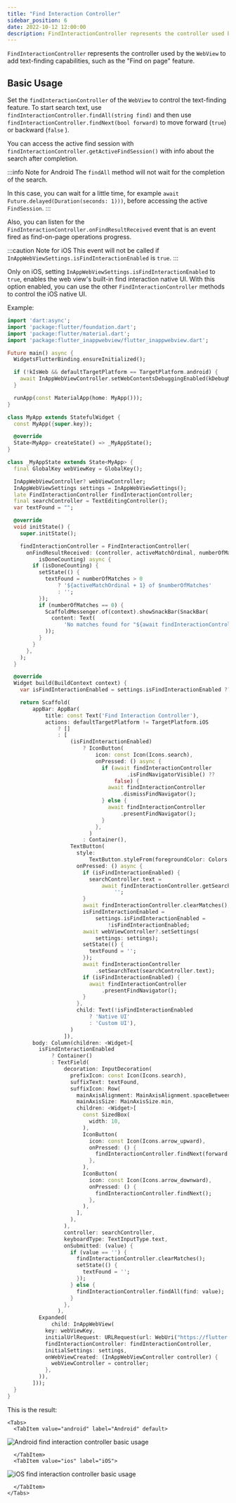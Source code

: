 ```yaml
---
title: "Find Interaction Controller"
sidebar_position: 6
date: 2022-10-12 12:00:00
description: FindInteractionController represents the controller used by the WebView to add text-finding capabilities, such as the "Find on page" feature.
---
```



<head>
  <title>WebView Find Interaction Controller | {config.title}</title>
</head>

`FindInteractionController` represents the controller used by the `WebView` to add text-finding capabilities, such as the "Find on page" feature.

## Basic Usage

Set the `findInteractionController` of the `WebView` to control the text-finding feature.
To start search text, use `findInteractionController.findAll(string find)` and then use `findInteractionController.findNext(bool forward)` to move forward (`true`) or backward (`false` ).

You can access the active find session with `findInteractionController.getActiveFindSession()` with info about the search after completion.

:::info Note for Android
The `findAll` method will not wait for the completion of the search.

In this case, you can wait for a little time, for example `await Future.delayed(Duration(seconds: 1)))`, before accessing the active `FindSession`.
:::

Also, you can listen for the `FindInteractionController.onFindResultReceived` event that is an event fired as find-on-page operations progress.

:::caution Note for iOS
This event will not be called if `InAppWebViewSettings.isFindInteractionEnabled` is `true`.
:::

Only on iOS, setting `InAppWebViewSettings.isFindInteractionEnabled` to `true`, enables the web view's built-in find interaction native UI.
With this option enabled, you can use the other `FindInteractionController` methods to control the iOS native UI.

Example:
```dart
import 'dart:async';
import 'package:flutter/foundation.dart';
import 'package:flutter/material.dart';
import 'package:flutter_inappwebview/flutter_inappwebview.dart';

Future main() async {
  WidgetsFlutterBinding.ensureInitialized();

  if (!kIsWeb && defaultTargetPlatform == TargetPlatform.android) {
    await InAppWebViewController.setWebContentsDebuggingEnabled(kDebugMode);
  }

  runApp(const MaterialApp(home: MyApp()));
}

class MyApp extends StatefulWidget {
  const MyApp({super.key});

  @override
  State<MyApp> createState() => _MyAppState();
}

class _MyAppState extends State<MyApp> {
  final GlobalKey webViewKey = GlobalKey();

  InAppWebViewController? webViewController;
  InAppWebViewSettings settings = InAppWebViewSettings();
  late FindInteractionController findInteractionController;
  final searchController = TextEditingController();
  var textFound = "";

  @override
  void initState() {
    super.initState();

    findInteractionController = FindInteractionController(
      onFindResultReceived: (controller, activeMatchOrdinal, numberOfMatches,
          isDoneCounting) async {
        if (isDoneCounting) {
          setState(() {
            textFound = numberOfMatches > 0
                ? '${activeMatchOrdinal + 1} of $numberOfMatches'
                : '';
          });
          if (numberOfMatches == 0) {
            ScaffoldMessenger.of(context).showSnackBar(SnackBar(
              content: Text(
                  'No matches found for "${await findInteractionController.getSearchText()}"'),
            ));
          }
        }
      },
    );
  }

  @override
  Widget build(BuildContext context) {
    var isFindInteractionEnabled = settings.isFindInteractionEnabled ?? false;

    return Scaffold(
        appBar: AppBar(
            title: const Text('Find Interaction Controller'),
            actions: defaultTargetPlatform != TargetPlatform.iOS
                ? []
                : [
                    (isFindInteractionEnabled)
                        ? IconButton(
                            icon: const Icon(Icons.search),
                            onPressed: () async {
                              if (await findInteractionController
                                      .isFindNavigatorVisible() ??
                                  false) {
                                await findInteractionController
                                    .dismissFindNavigator();
                              } else {
                                await findInteractionController
                                    .presentFindNavigator();
                              }
                            },
                          )
                        : Container(),
                    TextButton(
                      style:
                          TextButton.styleFrom(foregroundColor: Colors.white),
                      onPressed: () async {
                        if (isFindInteractionEnabled) {
                          searchController.text =
                              await findInteractionController.getSearchText() ??
                                  '';
                        }
                        await findInteractionController.clearMatches();
                        isFindInteractionEnabled =
                            settings.isFindInteractionEnabled =
                                !isFindInteractionEnabled;
                        await webViewController?.setSettings(
                            settings: settings);
                        setState(() {
                          textFound = '';
                        });
                        await findInteractionController
                            .setSearchText(searchController.text);
                        if (isFindInteractionEnabled) {
                          await findInteractionController
                              .presentFindNavigator();
                        }
                      },
                      child: Text(!isFindInteractionEnabled
                          ? 'Native UI'
                          : 'Custom UI'),
                    )
                  ]),
        body: Column(children: <Widget>[
          isFindInteractionEnabled
              ? Container()
              : TextField(
                  decoration: InputDecoration(
                    prefixIcon: const Icon(Icons.search),
                    suffixText: textFound,
                    suffixIcon: Row(
                      mainAxisAlignment: MainAxisAlignment.spaceBetween,
                      mainAxisSize: MainAxisSize.min,
                      children: <Widget>[
                        const SizedBox(
                          width: 10,
                        ),
                        IconButton(
                          icon: const Icon(Icons.arrow_upward),
                          onPressed: () {
                            findInteractionController.findNext(forward: false);
                          },
                        ),
                        IconButton(
                          icon: const Icon(Icons.arrow_downward),
                          onPressed: () {
                            findInteractionController.findNext();
                          },
                        ),
                      ],
                    ),
                  ),
                  controller: searchController,
                  keyboardType: TextInputType.text,
                  onSubmitted: (value) {
                    if (value == '') {
                      findInteractionController.clearMatches();
                      setState(() {
                        textFound = '';
                      });
                    } else {
                      findInteractionController.findAll(find: value);
                    }
                  },
                ),
          Expanded(
              child: InAppWebView(
            key: webViewKey,
            initialUrlRequest: URLRequest(url: WebUri("https://flutter.dev/")),
            findInteractionController: findInteractionController,
            initialSettings: settings,
            onWebViewCreated: (InAppWebViewController controller) {
              webViewController = controller;
            },
          )),
        ]));
  }
}
```

This is the result:

```mdx-code-block
<Tabs>
  <TabItem value="android" label="Android" default>
```
![Android find interaction controller basic usage](./find-interaction-controller/android-find-interaction-controller-basic-usage.gif "Android find interaction controller basic usage.")
```mdx-code-block
  </TabItem>
  <TabItem value="ios" label="iOS">
```
![iOS find interaction controller basic usage](./find-interaction-controller/ios-find-interaction-controller-basic-usage.gif "iOS find interaction controller basic usage.")
```mdx-code-block
  </TabItem>
</Tabs>
```

